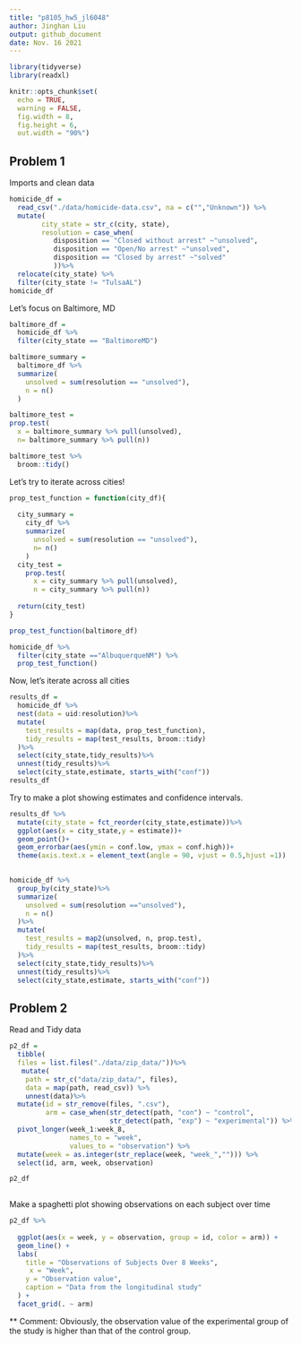 ```yaml
---
title: "p8105_hw5_jl6048"
author: Jinghan Liu
output: github_document
date: Nov. 16 2021
---
```



```r
library(tidyverse)
library(readxl)

knitr::opts_chunk$set(
  echo = TRUE,
  warning = FALSE,
  fig.width = 8,
  fig.height = 6,
  out.width = "90%")
```


## Problem 1

Imports and clean data
```r
homicide_df =
  read_csv("./data/homicide-data.csv", na = c("","Unknown")) %>%
  mutate(
        city_state = str_c(city, state),
        resolution = case_when(
           disposition == "Closed without arrest" ~"unsolved",
           disposition == "Open/No arrest" ~"unsolved",
           disposition == "Closed by arrest" ~"solved"
           ))%>%
  relocate(city_state) %>%
  filter(city_state != "TulsaAL")
homicide_df
```

Let's focus on Baltimore, MD

```r
baltimore_df =
  homicide_df %>%
  filter(city_state == "BaltimoreMD")

baltimore_summary =
  baltimore_df %>%
  summarize(
    unsolved = sum(resolution == "unsolved"),
    n = n()
  )

baltimore_test =
prop.test(
  x = baltimore_summary %>% pull(unsolved),
  n= baltimore_summary %>% pull(n))

baltimore_test %>%
  broom::tidy()
```


Let's try to iterate across cities!
```r
prop_test_function = function(city_df){
  
  city_summary =
    city_df %>%
    summarize(
      unsolved = sum(resolution == "unsolved"),
      n= n()
    )
  city_test =
    prop.test(
      x = city_summary %>% pull(unsolved),
      n = city_summary %>% pull(n))
  
  return(city_test)
}

prop_test_function(baltimore_df)

homicide_df %>%
  filter(city_state =="AlbuquerqueNM") %>%
  prop_test_function()

```

Now, let's iterate across all cities
```r
results_df =
  homicide_df %>%
  nest(data = uid:resolution)%>%
  mutate(
    test_results = map(data, prop_test_function),
    tidy_results = map(test_results, broom::tidy)
  )%>%
  select(city_state,tidy_results)%>%
  unnest(tidy_results)%>%
  select(city_state,estimate, starts_with("conf"))
results_df
```


Try to make a plot showing estimates and confidence intervals.

```r
results_df %>%
  mutate(city_state = fct_reorder(city_state,estimate))%>%
  ggplot(aes(x = city_state,y = estimate))+
  geom_point()+
  geom_errorbar(aes(ymin = conf.low, ymax = conf.high))+
  theme(axis.text.x = element_text(angle = 90, vjust = 0.5,hjust =1))
  
```

```r
homicide_df %>%
  group_by(city_state)%>%
  summarize(
    unsolved = sum(resolution =="unsolved"),
    n = n()
  )%>%
  mutate(
    test_results = map2(unsolved, n, prop.test),
    tidy_results = map(test_results, broom::tidy)
  )%>%
  select(city_state,tidy_results)%>%
  unnest(tidy_results)%>%
  select(city_state,estimate, starts_with("conf"))
```



## Problem 2

Read and Tidy data
```r
p2_df =
  tibble(
  files = list.files("./data/zip_data/"))%>% 
   mutate(
    path = str_c("data/zip_data/", files),
    data = map(path, read_csv)) %>% 
    unnest(data)%>% 
  mutate(id = str_remove(files, ".csv"),
         arm = case_when(str_detect(path, "con") ~ "control",
                         str_detect(path, "exp") ~ "experimental")) %>% 
  pivot_longer(week_1:week_8,
               names_to = "week",
               values_to = "observation") %>% 
  mutate(week = as.integer(str_replace(week, "week_",""))) %>% 
  select(id, arm, week, observation)

p2_df 
  
```

Make a spaghetti plot showing observations on each subject over time

```r
p2_df %>%
  
  ggplot(aes(x = week, y = observation, group = id, color = arm)) +
  geom_line() +
  labs(
    title = "Observations of Subjects Over 8 Weeks",
     x = "Week",
    y = "Observation value",
    caption = "Data from the longitudinal study"
  ) +
  facet_grid(. ~ arm)
```
** Comment:
Obviously, the observation value of the experimental group of the study is higher than that of the control group.
